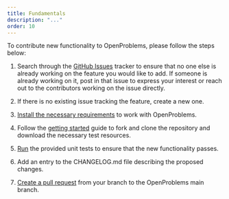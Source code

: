 ```yaml
---
title: Fundamentals
description: "..."
order: 10
---
```


To contribute new functionality to OpenProblems, please follow the steps below:

1. Search through the [GitHub Issues](https://github.com/openproblems-bio/openproblems-v2/issues)  tracker to ensure that no one else is already working on the feature you would like to add. If someone is already working on it, post in that issue to express your interest or reach out to the contributors working on the issue directly.

2. If there is no existing issue tracking the feature, create a new one.

3. [Install the necessary requirements](requirements.qmd) to work with OpenProblems.

4. Follow the [getting started](getting_started.qmd) guide to fork and clone the repository and download the necessary test resources.

6. [Run](run_tests.qmd) the provided unit tests to ensure that the new functionality passes.

7. Add an entry to the CHANGELOG.md file describing the proposed changes.

8. [Create a pull request](create_pull_request.qmd) from your branch to the OpenProblems main branch.